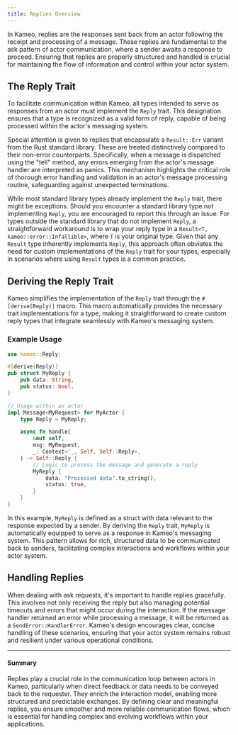 ```yaml
---
title: Replies Overview
---
```


In Kameo, replies are the responses sent back from an actor following the receipt and processing of a message. These replies are fundamental to the ask pattern of actor communication, where a sender awaits a response to proceed. Ensuring that replies are properly structured and handled is crucial for maintaining the flow of information and control within your actor system.

## The Reply Trait

To facilitate communication within Kameo, all types intended to serve as responses from an actor must implement the `Reply` trait. This designation ensures that a type is recognized as a valid form of reply, capable of being processed within the actor's messaging system.

Special attention is given to replies that encapsulate a `Result::Err` variant from the Rust standard library. These are treated distinctively compared to their non-error counterparts. Specifically, when a message is dispatched using the "tell" method, any errors emerging from the actor's message handler are interpreted as panics. This mechanism highlights the critical role of thorough error handling and validation in an actor's message processing routine, safeguarding against unexpected terminations.

While most standard library types already implement the `Reply` trait, there might be exceptions. Should you encounter a standard library type not implementing `Reply`, you are encouraged to report this through an issue. For types outside the standard library that do not implement `Reply`, a straightforward workaround is to wrap your reply type in a `Result<T, kameo::error::Infallible>`, where `T` is your original type. Given that any `Result` type inherently implements `Reply`, this approach often obviates the need for custom implementations of the `Reply` trait for your types, especially in scenarios where using `Result` types is a common practice.

## Deriving the Reply Trait

Kameo simplifies the implementation of the `Reply` trait through the `#[derive(Reply)]` macro. This macro automatically provides the necessary trait implementations for a type, making it straightforward to create custom reply types that integrate seamlessly with Kameo's messaging system.

### Example Usage

```rust
use kameo::Reply;

#[derive(Reply)]
pub struct MyReply {
    pub data: String,
    pub status: bool,
}

// Usage within an actor
impl Message<MyRequest> for MyActor {
    type Reply = MyReply;

    async fn handle(
        &mut self,
        msg: MyRequest,
        _: Context<'_, Self, Self::Reply>,
    ) -> Self::Reply {
        // Logic to process the message and generate a reply
        MyReply {
            data: "Processed data".to_string(),
            status: true,
        }
    }
}
```

In this example, `MyReply` is defined as a struct with data relevant to the response expected by a sender. By deriving the `Reply` trait, `MyReply` is automatically equipped to serve as a response in Kameo's messaging system. This pattern allows for rich, structured data to be communicated back to senders, facilitating complex interactions and workflows within your actor system.

## Handling Replies

When dealing with ask requests, it's important to handle replies gracefully. This involves not only receiving the reply but also managing potential timeouts and errors that might occur during the interaction. If the message handler returned an error while processing a message, it will be returned as a `SendError::HandlerError`. Kameo's design encourages clear, concise handling of these scenarios, ensuring that your actor system remains robust and resilient under various operational conditions.

---

#### Summary

Replies play a crucial role in the communication loop between actors in Kameo, particularly when direct feedback or data needs to be conveyed back to the requester. They enrich the interaction model, enabling more structured and predictable exchanges. By defining clear and meaningful replies, you ensure smoother and more reliable communication flows, which is essential for handling complex and evolving workflows within your applications.
